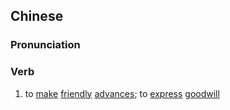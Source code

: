 ==Chinese==
{{zh-forms}}

===Pronunciation===
{{zh-pron
|m=shìhǎo
|c=si6 hou2
|cat=v
}}

===Verb===
{{zh-verb}}

# to [[make]] [[friendly]] [[advance]]s; to [[express]] [[goodwill]]